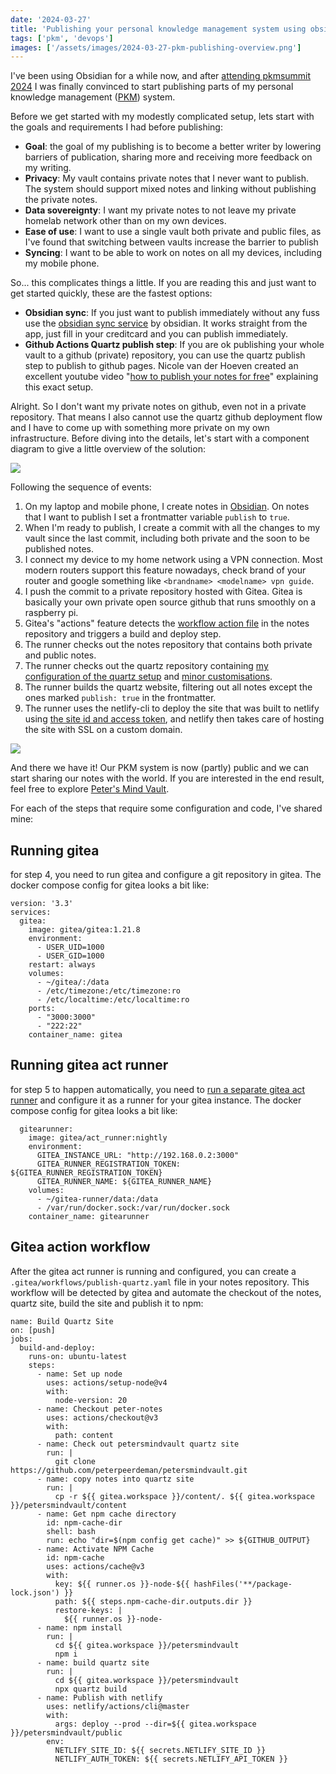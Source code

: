 ```yaml
---
date: '2024-03-27'
title: 'Publishing your personal knowledge management system using obsidian, quartz, private repositories, gitea, gitea actions and netlify'
tags: ['pkm', 'devops']
images: ['/assets/images/2024-03-27-pkm-publishing-overview.png']
---
```


I've been using Obsidian for a while now, and after [attending pkmsummit 2024](https://notes.peterpeerdeman.nl/pkm-summit-2024) I was finally convinced to start publishing parts of my personal knowledge management ([PKM](https://notes.peterpeerdeman.nl/personal-knowledge-management)) system.

Before we get started with my modestly complicated setup, lets start with the goals and requirements I had before publishing:

- **Goal**: the goal of my publishing is to become a better writer by lowering barriers of publication, sharing more and receiving more feedback on my writing.
- **Privacy**: My vault contains private notes that I never want to publish. The system should support mixed notes and linking without publishing the private notes.
- **Data sovereignty**: I want my private notes to not leave my private homelab network other than on my own devices.
- **Ease of use**: I want to use a single vault both private and public files, as I've found that switching between vaults increase the barrier to publish
- **Syncing**: I want to be able to work on notes on all my devices, including my mobile phone.

So... this complicates things a little. If you are reading this and just want to get started quickly, these are the fastest options:

- **Obsidian sync**: If you just want to publish immediately without any fuss use the [obsidian sync service](https://obsidian.md/sync) by obsidian. It works straight from the app, just fill in your creditcard and you can publish immediately.
- **Github Actions Quartz publish step**: If you are ok publishing your whole vault to a github (private) repository, you can use the quartz publish step to publish to github pages. Nicole van der Hoeven created an excellent youtube video "[how to publish your notes for free](https://www.youtube.com/watch?v=6s6DT1yN4dw)" explaining this exact setup.

Alright. So I don't want my private notes on github, even not in a private repository. That means I also cannot use the quartz github deployment flow and I have to come up with something more private on my own infrastructure. Before diving into the details, let's start with a component diagram to give a little overview of the solution:

![](../assets/images/2024-03-27-pkm-publishing-overview.png)

Following the sequence of events:

1. On my laptop and mobile phone, I create notes in [Obsidian](https://obsidian.md). On notes that I want to publish I set a frontmatter variable `publish` to `true`.
2. When I'm ready to publish, I create a commit with all the changes to my vault since the last commit, including both private and the soon to be published notes.
3. I connect my device to my home network using a VPN connection. Most modern routers support this feature nowadays, check brand of your router and google something like `<brandname> <modelname> vpn guide`.
4. I push the commit to a private repository hosted with Gitea. Gitea is basically your own private open source github that runs smoothly on a raspberry pi. 
5. Gitea's "actions" feature detects the [workflow action file](#gitea-action-workflow) in the notes repository and triggers a build and deploy step.
6. The runner checks out the notes repository that contains both private and public notes.
7. The runner checks out the quartz repository containing [my configuration of the quartz setup](https://github.com/peterpeerdeman/petersmindvault/blob/main/quartz.config.ts) and [minor customisations](https://github.com/peterpeerdeman/petersmindvault/commits/main/).
8. The runner builds the quartz website, filtering out all notes except the ones marked `publish: true` in the frontmatter.
9. The runner uses the netlify-cli to deploy the site that was built to netlify using [the site id and access token](https://docs.netlify.com/cli/get-started/), and netlify then takes care of hosting the site with SSL on a custom domain.   

![](../assets/images/2024-03-27-pkm-quartz-netlify.png)

And there we have it! Our PKM system is now (partly) public and we can start sharing our notes with the world. If you are interested in the end result, feel free to explore [Peter's Mind Vault](https://notes.peterpeerdeman.nl). 

For each of the steps that require some configuration and code, I've shared mine:

## Running gitea 

for step 4, you need to run gitea and configure a git repository in gitea. The docker compose config for gitea looks a bit like:

```
version: '3.3'
services:
  gitea:
    image: gitea/gitea:1.21.8
    environment:
      - USER_UID=1000
      - USER_GID=1000
    restart: always
    volumes:
      - ~/gitea/:/data
      - /etc/timezone:/etc/timezone:ro
      - /etc/localtime:/etc/localtime:ro
    ports:
      - "3000:3000"
      - "222:22"
    container_name: gitea
```

## Running gitea act runner

for step 5 to happen automatically, you need to [run a separate gitea act runner](https://docs.gitea.com/usage/actions/quickstart) and configure it as a runner for your gitea instance. The docker compose config for gitea looks a bit like:

```
  gitearunner:
    image: gitea/act_runner:nightly
    environment:
      GITEA_INSTANCE_URL: "http://192.168.0.2:3000"
      GITEA_RUNNER_REGISTRATION_TOKEN: ${GITEA_RUNNER_REGISTRATION_TOKEN}
      GITEA_RUNNER_NAME: ${GITEA_RUNNER_NAME}
    volumes:
      - ~/gitea-runner/data:/data
      - /var/run/docker.sock:/var/run/docker.sock
    container_name: gitearunner
```

## Gitea action workflow

After the gitea act runner is running and configured, you can create a `.gitea/workflows/publish-quartz.yaml` file in your notes repository. This workflow will be detected by gitea and automate the checkout of the notes, quartz site, build the site and publish it to npm:

```
name: Build Quartz Site
on: [push]
jobs:
  build-and-deploy:
    runs-on: ubuntu-latest
    steps:
      - name: Set up node
        uses: actions/setup-node@v4
        with:
          node-version: 20
      - name: Checkout peter-notes
        uses: actions/checkout@v3
        with:
          path: content
      - name: Check out petersmindvault quartz site
        run: |
          git clone https://github.com/peterpeerdeman/petersmindvault.git
      - name: copy notes into quartz site
        run: |
          cp -r ${{ gitea.workspace }}/content/. ${{ gitea.workspace }}/petersmindvault/content
      - name: Get npm cache directory
        id: npm-cache-dir
        shell: bash
        run: echo "dir=$(npm config get cache)" >> ${GITHUB_OUTPUT}
      - name: Activate NPM Cache
        id: npm-cache
        uses: actions/cache@v3
        with:
          key: ${{ runner.os }}-node-${{ hashFiles('**/package-lock.json') }}
          path: ${{ steps.npm-cache-dir.outputs.dir }}
          restore-keys: |
            ${{ runner.os }}-node-
      - name: npm install
        run: |
          cd ${{ gitea.workspace }}/petersmindvault
          npm i
      - name: build quartz site 
        run: |
          cd ${{ gitea.workspace }}/petersmindvault
          npx quartz build 
      - name: Publish with netlify
        uses: netlify/actions/cli@master
        with:
          args: deploy --prod --dir=${{ gitea.workspace }}/petersmindvault/public
        env:
          NETLIFY_SITE_ID: ${{ secrets.NETLIFY_SITE_ID }}
          NETLIFY_AUTH_TOKEN: ${{ secrets.NETLIFY_API_TOKEN }}
```
